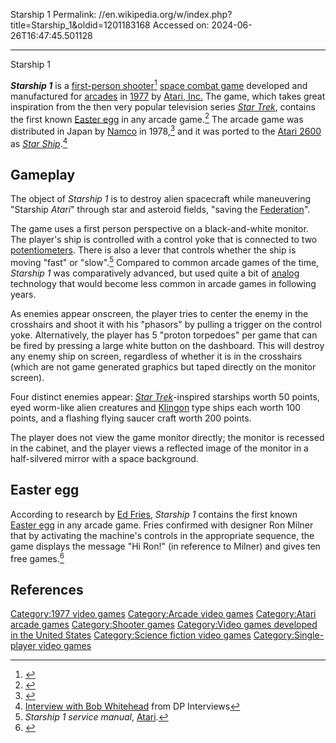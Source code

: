 Starship 1
Permalink: //en.wikipedia.org/w/index.php?title=Starship_1&oldid=1201183168
Accessed on: 2024-06-26T16:47:45.501128



------
Starship 1
{{about|the 1977 Atari videogame|the 1977 Atari 2600 videogame|Star Ship|other uses|Starship (disambiguation)}}
{{short description|1977 video game}}
{{Infobox video game
|title         = Starship 1
|image         = Starship-1-arcade-flyer.jpg
|developer     = [[Atari, Inc.]]
|publisher     = {{vgrelease|NA/EU|[[Atari, Inc.]]<ref name="Germany">{{cite web |title=Video Game Flyers: Starship 1, Atari, Inc. (Germany) |url=https://flyers.arcade-museum.com/?page=thumbs&db=videodb&id=6192 |website=The Arcade Flyer Archive |access-date=31 May 2021}}</ref>|JP|[[Namco]]<ref name="MAD"/>}}
|designer      = Ron Milner<br>Steve Mayer<br>Dave Shepperd<br>Dennis Koble
|release       = {{vgrelease|NA|July 1977<ref>{{cite web |url=https://kotaku.com/the-hunt-for-the-first-arcade-game-easter-egg-1793593889 |title=The Hunt For The First Arcade Game Easter Egg |first=Ed |last=Fries |date=25 March 2017 |website=[[Kotaku]]}}</ref>|EU|1977<ref name="Germany"/>|JP|June 1978<ref name="MAD"/>}}
|genre         = [[Shooter game|Shooter]] <br> [[Space combat game|Space combat]]
|modes         = [[Single-player video game|Single-player]]
|arcade system = n/a (dedicated 6502-based PCB)
|platforms     = [[Arcade game|Arcade]]
}}

'''''Starship 1''''' is a [[first-person shooter]]<ref name = "weiss">{{cite book | first = Brett | last = Weiss | title = Classic Home Video Games, 1972–1984: A Complete Reference Guide | page = 112 | publisher = [[McFarland & Co.]] | quote = "Publisher: Atari. Developer: Atari. First-Person Shooter."}}</ref> [[space combat game]] developed and manufactured for [[arcade game|arcades]] in [[1977 in video gaming|1977]] by [[Atari, Inc.]] The game, which takes great inspiration from the then very popular television series ''[[Star Trek: The Original Series|Star Trek]]'', contains the first known [[Easter egg (media)|Easter egg]] in any arcade game.<ref>{{KLOV game|id=9782}}</ref> The arcade game was distributed in Japan by [[Namco]] in 1978,<ref name="MAD">{{cite web |title=Star Ship 1 |url=https://mediaarts-db.bunka.go.jp/id/M732690 |website=Media Arts Database |publisher=[[Agency for Cultural Affairs]] |access-date=31 May 2021}}</ref> and it was ported to the [[Atari 2600]] as ''[[Star Ship]]''.<ref name="Whitehead">[http://www.digitpress.com/library/interviews/interview_bob_whitehead.html Interview with Bob Whitehead] from DP Interviews</ref>

==Gameplay==
The object of ''Starship 1'' is to destroy alien spacecraft while maneuvering "Starship ''Atari''" through star and asteroid fields, "saving the [[United Federation of Planets|Federation]]".

The game uses a first person perspective on a black-and-white monitor.  The player's ship is controlled with a control yoke that is connected to two [[potentiometers]].  There is also a lever that controls whether the ship is moving "fast" or "slow".<ref name="manual">''Starship 1 service manual'', [[Atari, Inc.|Atari]].</ref> Compared to common arcade games of the time, ''Starship 1'' was comparatively advanced, but used quite a bit of [[analog electronics|analog]] technology that would become less common in arcade games in following years.

As enemies appear onscreen, the player tries to center the enemy in the crosshairs and shoot it with his "phasors" by pulling a trigger on the control yoke.  Alternatively, the player has 5 "proton torpedoes" per game that can be fired by pressing a large white button on the dashboard.  This will destroy any enemy ship on screen, regardless of whether it is in the crosshairs (which are not game generated graphics but taped directly on the monitor screen).

Four distinct enemies appear: [[Star Trek: The Original Series|''Star Trek'']]-inspired starships worth 50 points, eyed worm-like alien creatures and [[Klingon starships|Klingon]] type ships each worth 100 points, and a flashing flying saucer craft worth 200 points.

The player does not view the game monitor directly; the monitor is recessed in the cabinet, and the player views a reflected image of the monitor in a half-silvered mirror with a space background.

==Easter egg==
According to research by [[Ed Fries]], ''Starship 1'' contains the first known [[Easter egg (media)|Easter egg]] in any arcade game. Fries confirmed with designer Ron Milner that by activating the machine's controls in the appropriate sequence, the game displays the message "Hi Ron!" (in reference to Milner) and gives ten free games.<ref name="fries">{{cite web|url=https://edfries.wordpress.com/2017/03/22/chasing-the-first-arcade-easter-egg/|title=Chasing the First Arcade Easter Egg|last1=Fries|first1=Ed|date=March 22, 2017}}</ref>

==References==
{{reflist}}

{{1970s Atari arcade games}}

[[Category:1977 video games]]
[[Category:Arcade video games]]
[[Category:Atari arcade games]]
[[Category:Shooter games]]
[[Category:Video games developed in the United States]]
[[Category:Science fiction video games]]
[[Category:Single-player video games]]